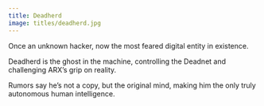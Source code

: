 ```yaml
---
title: Deadherd
image: titles/deadherd.jpg
---
```


Once an unknown hacker, now the most feared digital entity in existence. 

Deadherd is the ghost in the machine, controlling the Deadnet and challenging ARX’s grip on reality. 

Rumors say he’s not a copy, but the original mind, making him the only truly autonomous human intelligence.